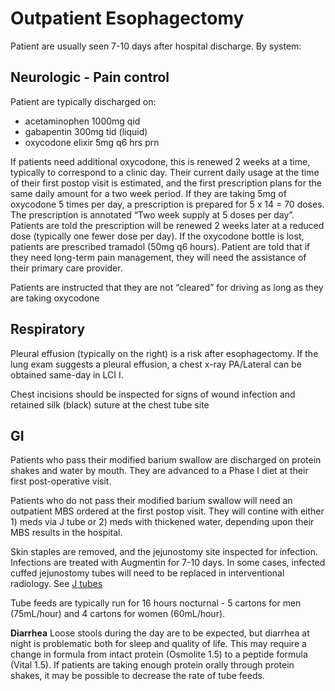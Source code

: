 # Outpatient Esophagectomy {#outpt_mie}

Patient are usually seen 7-10 days after hospital discharge. By system:

## Neurologic - Pain control

Patient are typically discharged on:

- acetaminophen 1000mg qid
- gabapentin 300mg tid (liquid)
- oxycodone elixir 5mg q6 hrs prn

If patients need additional oxycodone, this is renewed 2 weeks at a time, typically to correspond to a clinic day.  Their current daily usage at the time of their first postop visit is estimated, and the first prescription plans for the same daily amount for a two week period.  If they are taking 5mg of oxycodone 5 times per day, a prescription is prepared for 5 x 14 = 70 doses. The prescription is annotated "Two week supply at 5 doses per day".  Patients are told the prescription will be renewed 2 weeks later at a reduced dose (typically one fewer dose per day). If the oxycodone bottle is lost, patients are prescribed tramadol (50mg q6 hours).  Patient are told that if they need long-term pain management, they will need the assistance of their primary care provider.

Patients are instructed that they are not "cleared" for driving as long as they are taking oxycodone

## Respiratory

Pleural effusion (typically on the right) is a risk after esophagectomy.  If the lung exam suggests a pleural effusion, a chest x-ray PA/Lateral can be obtained same-day in LCI I.

Chest incisions should be inspected for signs of wound infection and retained silk (black) suture at the chest tube site

## GI

Patients who pass their modified barium swallow are discharged on protein shakes and water by mouth. They are advanced to a Phase I diet at their first post-operative visit.

Patients who do not pass their modified barium swallow will need an outpatient MBS ordered at the first postop visit.  They will contine with either 1) meds via J tube or 2) meds with thickened water, depending upon their MBS results in the hospital.

Skin staples are removed, and the jejunostomy site inspected for infection.  Infections are treated with Augmentin for 7-10 days.  In some cases, infected cuffed jejunostomy tubes will need to be replaced in interventional radiology.  See [J tubes](31-outpt_jejunostomy.htm)

Tube feeds are typically run for 16 hours nocturnal - 5 cartons for men (75mL/hour) and 4 cartons for women (60mL/hour).


**Diarrhea** Loose stools during the day are to be expected, but diarrhea at night is problematic both for sleep and quality of life. This may require a change in formula from intact protein (Osmolite 1.5) to a peptide formula (Vital 1.5).  If patients are taking enough protein orally through protein shakes, it may be possible to decrease the rate of tube feeds.

